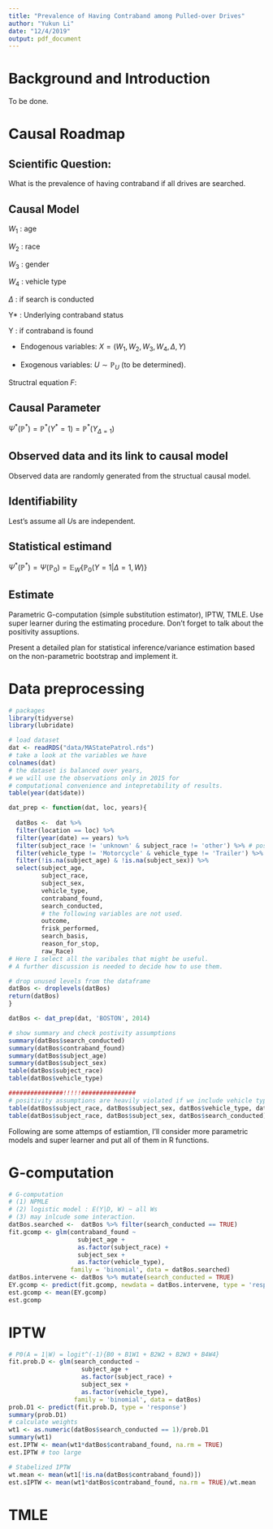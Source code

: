 ```yaml
---
title: "Prevalence of Having Contraband among Pulled-over Drives"
author: "Yukun Li"
date: "12/4/2019"
output: pdf_document
---
```


# Background and Introduction
To be done.

# Causal Roadmap

## Scientific Question:
What is the prevalence of having contraband if all drives are searched.

## Causal Model
$W_1$ : age 

$W_2$ : race

$W_3$ : gender

$W_4$ : vehicle type

$\Delta$ : if search is conducted

Y* : Underlying contraband status

Y : if contraband is found

- Endogenous variables: $X = (W_1, W_2, W_3, W_4, \Delta, Y)$

- Exogenous variables: $U \sim \mathbb{P}_U$ (to be determined). 

Structral equation $F$:

\begin{align*}
W_1 &= f_{W1}(U_{W1})\\
W_2 &= f_{W2}(U_{W2})\\
W_3 &= f_{W3}(U_{W3})\\
W_4 &= f_{W4}(W_1, W_2, W_3, U_{W4})\\
\Delta &= f_\Delta(W_1, W_2, W_3, W_4, U_\Delta)\\
Y^* &= f_{Y^*}(W_1, W_2, W_3, W_4, U_{Y^*})\\
Y &= \Delta \times Y^*
\end{align*}

## Causal Parameter
$\Psi^*(\mathbb{P}^*) = \mathbb{P}^*(Y^* = 1) = \mathbb{P}^*(Y_{\Delta=1})$

## Observed data and its link to causal model
Observed data are randomly generated from the structual causal model.

## Identifiability
Lest's assume all $U$s are independent.

## Statistical estimand
$\Psi^*(\mathbb{P}^*)  = \Psi(\mathbb{P}_0) = \mathbb{E}_W\{\mathbb{P}_0(Y=1|\Delta=1,W)\}$

## Estimate
Parametric G-computation (simple substitution estimator), IPTW, TMLE. Use super learner during the estimating procedure. Don't forget to talk about the positivity assuptions.

Present a detailed plan for statistical inference/variance estimation based on the non-parametric bootstrap and implement it.

# Data preprocessing
```r
# packages
library(tidyverse)
library(lubridate)
```

```r
# load dataset
dat <- readRDS("data/MAStatePatrol.rds")
# take a look at the variables we have
colnames(dat)
# the dataset is balanced over years, 
# we will use the observations only in 2015 for 
# computational convenience and intepretability of results.
table(year(dat$date))

dat_prep <- function(dat, loc, years){
  
  datBos <-  dat %>% 
  filter(location == loc) %>%
  filter(year(date) == years) %>% 
  filter(subject_race != 'unknown' & subject_race != 'other') %>% # positivity assumption
  filter(vehicle_type != 'Motorcycle' & vehicle_type != 'Trailer') %>% # positicity assumption
  filter(!is.na(subject_age) & !is.na(subject_sex)) %>% 
  select(subject_age,
         subject_race,
         subject_sex,
         vehicle_type,
         contraband_found,
         search_conducted,
         # the following variables are not used.
         outcome,
         frisk_performed,
         search_basis,
         reason_for_stop,
         raw_Race)
# Here I select all the varibales that might be useful. 
# A further discussion is needed to decide how to use them.

# drop unused levels from the dataframe
datBos <- droplevels(datBos)
return(datBos)
}

datBos <- dat_prep(dat, 'BOSTON', 2014)

# show summary and check postivity assumptions
summary(datBos$search_conducted)
summary(datBos$contraband_found)
summary(datBos$subject_age)
summary(datBos$subject_sex)
table(datBos$subject_race)
table(datBos$vehicle_type)

###############!!!!!###############
# positivity assumptions are heavily violated if we include vehicle type in W.
table(datBos$subject_race, datBos$subject_sex, datBos$vehicle_type, datBos$search_conducted)
table(datBos$subject_race, datBos$subject_sex, datBos$search_conducted)
```


Following are some attemps of estiamtion, I'll consider more parametric models and super learner and put all of them in R functions.

# G-computation
```r
# G-computation
# (1) NPMLE
# (2) logistic model : E(Y|D, W) ~ all Ws
# (3) may inlcude some interaction.
datBos.searched <-  datBos %>% filter(search_conducted == TRUE)
fit.gcomp <- glm(contraband_found ~ 
                   subject_age + 
                   as.factor(subject_race) + 
                   subject_sex + 
                   as.factor(vehicle_type),
                 family = 'binomial', data = datBos.searched)
datBos.intervene <- datBos %>% mutate(search_conducted = TRUE)
EY.gcomp <- predict(fit.gcomp, newdata = datBos.intervene, type = 'response')
est.gcomp <- mean(EY.gcomp)
est.gcomp
```

# IPTW
```r
# P0(A = 1|W) = logit^(-1){B0 + B1W1 + B2W2 + B2W3 + B4W4}
fit.prob.D <- glm(search_conducted ~ 
                    subject_age + 
                    as.factor(subject_race) + 
                    subject_sex + 
                    as.factor(vehicle_type),
                  family = 'binomial', data = datBos)
prob.D1 <- predict(fit.prob.D, type = 'response')
summary(prob.D1)
# calculate weights
wt1 <- as.numeric(datBos$search_conducted == 1)/prob.D1
summary(wt1)
est.IPTW <- mean(wt1*datBos$contraband_found, na.rm = TRUE)
est.IPTW # too large

# Stabelized IPTW
wt.mean <- mean(wt1[!is.na(datBos$contraband_found)])
est.sIPTW <- mean(wt1*datBos$contraband_found, na.rm = TRUE)/wt.mean
```

# TMLE
